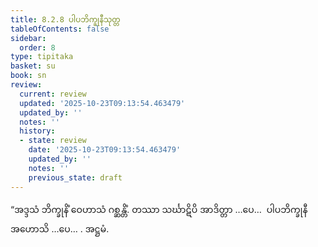 ```yaml
---
title: 8.2.8 ပါပဘိက္ခုနီသုတ္တ
tableOfContents: false
sidebar:
  order: 8
type: tipitaka
basket: su
book: sn
review:
  current: review
  updated: '2025-10-23T09:13:54.463479'
  updated_by: ''
  notes: ''
  history:
  - state: review
    date: '2025-10-23T09:13:54.463479'
    updated_by: ''
    notes: ''
    previous_state: draft
---
```



<ReviewStatus review={frontmatter.review} showDetails={true} />

<HypothesisAnnotation frontmatter={frontmatter} />

<DynamicBreadcrumb />

<Division number="219" book="sn" e="ch" v="18" p="310">

<Paragraph number="1198" book="sn">
“အဒ္ဒသံ ဘိက္ခုနိံ ဝေဟာသံ ဂစ္ဆန္တိံ. တဿာ သင်္ဃာဋိပိ အာဒိတ္တာ …ပေ…  ပါပဘိက္ခုနီ အဟောသိ …ပေ… .

</Paragraph>
</Division>

<Paragraph number="1199" type="center" book="sn">
အဋ္ဌမံ.
</Paragraph>